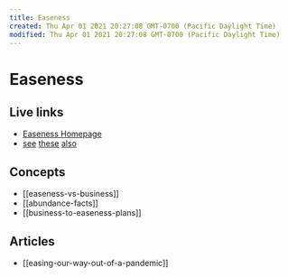 ```yaml
---
title: Easeness
created: Thu Apr 01 2021 20:27:08 GMT-0700 (Pacific Daylight Time)
modified: Thu Apr 01 2021 20:27:08 GMT-0700 (Pacific Daylight Time)
---
```


# Easeness

## Live links

- [Easeness Homepage](https://easeness.business)
- [see](https://easeness.biz) [these](https://easiness.biz) [also](https://easiness.business)

## Concepts

- [[easeness-vs-business]]
- [[abundance-facts]]
- [[business-to-easeness-plans]]

## Articles

- [[easing-our-way-out-of-a-pandemic]]
<!-- - [[shake-it-easy-baby]] -->


